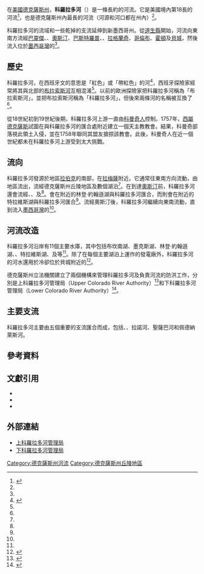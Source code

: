 {{主條目消歧義|本文講述的是美國德克薩斯州的科羅拉多河，其他地區的同名河流請參見'''[[科羅拉多河_(消歧義)|科羅拉多河 (消歧義)]]'''。}}
{{Infobox_river
| name                = 科羅拉多河
| image               = Mount Bonnell 2008.jpg
| image_size          = 280
| image_caption       = 從邦內爾丘上遠眺位於[[奧斯汀|奧斯汀]]的科羅拉多河
| map                 = ColoradoTexas Watershed.png
| map_size            = 280px
| map_caption         = 科羅拉多河和相關流域的地圖
<!---------------------- LOCATION -->
| subdivision_type1   = 國家
| subdivision_name1   = [[美國|美國]]
| subdivision_type2   = 州份
| subdivision_name2   = [[德克薩斯州|德克薩斯州]]
<!---------------------- BASIM -->
| source1             = 
| source1_location    = [[德克薩斯州|德克薩斯州]][[道生縣_(德克薩斯州)|道生縣]]
| source1_elevation   = {{convert|3280|ft|m}}
| source1_coordinates = {{coord|32|40|47|N|101|43|51|W|name=德克薩斯州的科羅拉多河（河源）)}}<ref name="GNIS Colorado River (Texas)">{{Cite web |url = {{gnis3|1384149}} |title = Colorado River of Texas |author = Geographic Names Information System (GNIS) |date = 1979-11-30 |publisher = United States Geological Survey |language = en |accessdate = 2020-07-23}}</ref>
| mouth               = {{tsl|en|Matagorda Bay|馬塔戈達灣}}
| mouth_location      = [[德克薩斯州|德克薩斯州]][[馬塔哥達縣|馬塔哥達縣]][[墨西哥灣|墨西哥灣]]
| mouth_coordinates   = {{coord|28|35|41|N|95|58|59|W|name=德克薩斯州的科羅拉多河（河口）}}<ref name="GNIS Colorado River (Texas)"/>
| mouth_elevation     = {{convert|0|ft|m}}
<!---------------------- PHYSIOGNOMY -->
| length              = {{convert|970|mi|km}}
| basin_size          = 39,900平方英里（103,341平方公里）{{sfn|Benke|Cushing|2005|p=222}}<ref name="Clay & Kleiner">{{Cite web |url = https://tshaonline.org/handbook/online/articles/rnc10 |title = Colorado River |last = Clay |first = Comer |last2 = Kleiner |first2 = Diana J. |date = 1999-02-15 |publisher = The Handbook of Texas Online |language = en |accessdate = 2020-07-23}}</ref>
| discharge1_location = [[德克薩斯州|德克薩斯州]][[貝城_(德克薩斯州)|貝城]]
| discharge1_avg      = 2,609立方英尺每秒（73.9立方米每秒）
| discharge1_min      = 0立方英尺每秒（0立方米每秒）
| discharge1_max      = 84,100立方英尺每秒（2,380立方米每秒）
}}

在[[美國|美國]][[德克薩斯州|德克薩斯州]]，'''科羅拉多河'''（{{lang-en|Colorado River}}）是一條長約{{convert|970|mi|km}}的河流{{sfn|Benke|Cushing|2005|p=198}}。它是美國境內第18長的河流<ref>{{Cite web |url = http://pubs.usgs.gov/of/1987/ofr87-242/ |title = Largest Rivers in the United States |last = Kammerer |first = J.C. |date = 2005-09-01 |publisher = United States Geological Survey |language = en |accessdate = 2020-07-20 | deadurl = no | archiveurl = https://web.archive.org/web/20021115130734/https://pubs.usgs.gov/of/1987/ofr87-242/ | archivedate = 2002-11-15}}</ref>，也是德克薩斯州內最長的河流（河源和河口都在州內）<ref name="Clay & Kleiner"/>。

科羅拉多河的流域和一些乾掉的支流延伸到新墨西哥州。從[[道生縣_(德克薩斯州)|道生縣]]開始，河流向東南方流經[[巴靈傑_(德克薩斯州)|巴靈傑]]、{{tsl|en|Marble Falls, Texas|馬布爾福爾斯}}、[[奧斯汀|奧斯汀]]、[[巴斯特羅普_(德克薩斯州)|巴斯特羅普]]、{{tsl|en|Smithville, Texas|史密斯維爾}}、[[拉格蘭奇_(德克薩斯州)|拉格蘭奇]]、[[哥倫布_(得克薩斯州)|哥倫布]]、[[霍頓_(德克薩斯州)|霍頓]]及[[貝城_(德克薩斯州)|貝城]]，然後流入位於[[墨西哥灣|墨西哥灣]]的{{tsl|en|Matagorda Bay|馬塔戈達灣}}<ref name="Clay & Kleiner"/>。

== 歷史 ==
科羅拉多河，在西班牙文的意思是「紅色」或「帶紅色」的河<ref name="ac">{{Cite AmCyc|wstitle=Colorado (river of Texas)|display=Colorado, a river of Texas}}</ref>，西班牙探險家經常將其與北部的[[布拉索斯河|布拉索斯河]]互相混淆<ref name="Clay & Kleiner"/>。以前的歐洲探險家把科羅拉多河稱為「布拉索斯河」，並把布拉索斯河稱為「科羅拉多河」，但後來兩條河的名稱被互換了<ref name="ac"/>。

從18世紀初到19世紀後期，科羅拉多河上游一直由[[科曼奇人|科曼奇人]]控制{{sfn|Hämäläinen|2008|pp=58-60}}。1757年，[[西屬德克薩斯|西屬德克薩斯]]試圖在{{tsl|en|San Saba River|聖薩巴河}}與科羅拉多河的匯合處附近建立一個天主教教會{{sfn|Hämäläinen|2008|pp=58-60}}。結果，科曼奇部落視此領土入侵，並在1758年聯同其盟友搶掠該教會{{sfn|Hämäläinen|2008|pp=58-60}}。此後，科曼奇人在近一個世紀都未在科羅拉多河上游受到太大挑戰{{sfn|Hämäläinen|2008|pp=58-60}}。

== 流向 ==
科羅拉多河發源於{{le|埃斯塔卡多平原|Llano Estacado|埃斯塔卡多}}地區[[拉伯克_(德克薩斯州)|拉伯克]]的南部，在[[拉梅薩_(德克薩斯州)|拉梅薩]]附近。它通常往東南方向流動，由{{le|埃斯塔卡多平原|Llano Estacado|埃斯塔卡多}}地區流出，流經德克薩斯州丘陵地區及數個湖泊<ref name="Clay & Kleiner"/>。在到達[[奧斯汀|奧斯汀]]前，科羅拉多河還會流經{{tsl|en|Lake Buchanan (Texas)|布坎南湖}}、{{tsl|en|Inks Lake|墨克斯湖}}、{{tsl|en|Lake Lyndon B. Johnson|林登·約翰遜湖}}及{{tsl|en|Lake Travis|特拉維斯湖}}<ref name="Clay & Kleiner"/>。{{tsl|en|Llano River|拉諾河}}會在{{tsl|en|Kingsland, Texas|金士蘭}}附近的林登·約翰遜湖與科羅拉多河匯合，而{{tsl|en|Pedernales River|佩德納萊斯河}}則會在{{tsl|en|Briarcliff, Texas|布賴爾克利夫}}附近的特拉維斯湖與科羅拉多河匯合<ref name="Clay & Kleiner"/>。流經奧斯汀後，科羅拉多河繼續向東南流動，直到流入[[墨西哥灣|墨西哥灣]]的{{tsl|en|Matagorda Bay|馬塔戈達灣}}<ref name="Clay & Kleiner"/>。

== 河流改造 ==
科羅拉多河沿岸有11個主要水庫，其中包括布坎南湖、墨克斯湖、林登·約翰遜湖、{{tsl|en|Lake Marble Falls|馬布爾福爾斯湖}}、特拉維斯湖、{{tsl|en|Lake Austin|奧斯汀湖}}及{{tsl|en|Lady Bird Lake|小鳥夫人湖}}等<ref name="Clay & Kleiner"/>。除了在每個主要湖泊上運作的發電廠外，科羅拉多河的河水還用於冷卻位於貝城附近的{{tsl|en|South Texas Nuclear Generating Station|南德克薩斯州核電站}}<ref>{{Cite web |url = https://reportingtexas.com/timely-rains-replenish-nuclear-cooling-reservoir/ |title = Timely Rains Replenish Nuclear Cooling Reservoir |last = Baddour |first = Dylan |date = 2013-11-15 |publisher = Reporting Texas |language = en |accessdate = 2020-07-23}}</ref>。

德克薩斯州立法機關建立了兩個機構來管理科羅拉多河及負責河流的防洪工作，分別是上科羅拉多河管理局（Upper Colorado River Authority）<ref>{{Cite web |url = https://tshaonline.org/handbook/online/articles/mwu02 |title = Upper Colorado River Authority |last = Clay |first = Comer |publisher = The Handbook of Texas Online |language = en |accessdate = 2020-07-23}}</ref>和下科羅拉多河管理局（Lower Colorado River Authority）<ref>{{Cite web |url = https://tshaonline.org/handbook/online/articles/mwl03 |title = Lower Colorado River Authority |last = Williams |first = John |last2 = McCann |first2 = William |publisher = The Handbook of Texas Online |language = en |accessdate = 2020-07-23}}</ref>。

== 主要支流 ==
科羅拉多河主要由五個重要的支流匯合而成，包括{{tsl|en|Concho River|康喬河}}、{{tsl|en|Pecan Bayou (Colorado River tributary)|山核桃河}}、拉諾河、聖薩巴河和佩德納萊斯河{{sfn|McNally|2006|pp=199-200}}。

== 參考資料 ==
{{reflist|2}}

== 文獻引用 ==
* {{Cite book | last = Benke | first = Arthur C. | last2 = Cushing | first2 = Colbert E. | title = Rivers of North America | location = Burlington, MA | publisher = Elsevier Academic Press | date = 2005 | ISBN = 978-0-12-088253-3 | language = en | ref = harv}}
* {{Cite book | last = Hämäläinen | first = Pekka | title = The Comanche Empire | location = New Haven, CT | publisher = Yale University Press | date = 2008 | ISBN = 978-0-300-12654-9 | language = en | ref = harv}}
* {{Cite book | last = McNally | first = Rand | title = Rand McNally 2007 Road Atlas: United States-Large Scale | location = Chicago, IL | publisher = Rand Mcnally | date = 2006 | ISBN = 9780528958342 | language = en | ref = harv}}

== 外部連結 ==
*[https://www.ucratx.org/ 上科羅拉多河管理局]
*[https://www.lcra.org/ 下科羅拉多河管理局]

[[Category:德克薩斯州河流|Category:德克薩斯州河流]]
[[Category:德克薩斯州丘陵地區|Category:德克薩斯州丘陵地區]]